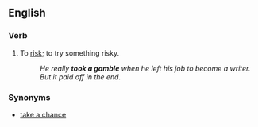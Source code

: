 ==English==

===Verb===
{{infl|en|verb|head=[[take]] [[a]] [[gamble]]}}

#{{idiom}} To [[risk]]; to try something risky.
#:''He really '''took a gamble''' when he left his job to become a writer. But it paid off in the end.''

===Synonyms===
* [[take a chance]]